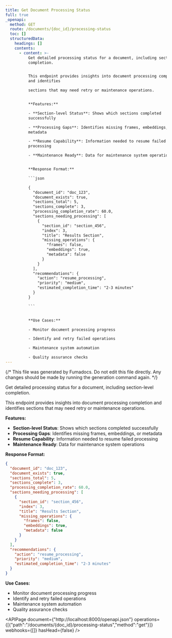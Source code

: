 ```yaml
---
title: Get Document Processing Status
full: true
_openapi:
  method: GET
  route: /documents/{doc_id}/processing-status
  toc: []
  structuredData:
    headings: []
    contents:
      - content: >-
          Get detailed processing status for a document, including section-level
          completion.


          This endpoint provides insights into document processing completion
          and identifies

          sections that may need retry or maintenance operations.


          **Features:**

          - **Section-level Status**: Shows which sections completed
          successfully

          - **Processing Gaps**: Identifies missing frames, embeddings, or
          metadata

          - **Resume Capability**: Information needed to resume failed
          processing

          - **Maintenance Ready**: Data for maintenance system operations


          **Response Format:**

          ```json

          {
            "document_id": "doc_123",
            "document_exists": true,
            "sections_total": 5,
            "sections_complete": 3,
            "processing_completion_rate": 60.0,
            "sections_needing_processing": [
              {
                "section_id": "section_456",
                "index": 3,
                "title": "Results Section",
                "missing_operations": {
                  "frames": false,
                  "embeddings": true,
                  "metadata": false
                }
              }
            ],
            "recommendations": {
              "action": "resume_processing",
              "priority": "medium",
              "estimated_completion_time": "2-3 minutes"
            }
          }

          ```


          **Use Cases:**

          - Monitor document processing progress

          - Identify and retry failed operations

          - Maintenance system automation

          - Quality assurance checks
---
```


{/* This file was generated by Fumadocs. Do not edit this file directly. Any changes should be made by running the generation command again. */}

Get detailed processing status for a document, including section-level completion.

This endpoint provides insights into document processing completion and identifies
sections that may need retry or maintenance operations.

**Features:**
- **Section-level Status**: Shows which sections completed successfully
- **Processing Gaps**: Identifies missing frames, embeddings, or metadata
- **Resume Capability**: Information needed to resume failed processing
- **Maintenance Ready**: Data for maintenance system operations

**Response Format:**
```json
{
  "document_id": "doc_123",
  "document_exists": true,
  "sections_total": 5,
  "sections_complete": 3,
  "processing_completion_rate": 60.0,
  "sections_needing_processing": [
    {
      "section_id": "section_456",
      "index": 3,
      "title": "Results Section",
      "missing_operations": {
        "frames": false,
        "embeddings": true,
        "metadata": false
      }
    }
  ],
  "recommendations": {
    "action": "resume_processing",
    "priority": "medium",
    "estimated_completion_time": "2-3 minutes"
  }
}
```

**Use Cases:**
- Monitor document processing progress
- Identify and retry failed operations
- Maintenance system automation
- Quality assurance checks

<APIPage document={"http://localhost:8000/openapi.json"} operations={[{"path":"/documents/{doc_id}/processing-status","method":"get"}]} webhooks={[]} hasHead={false} />